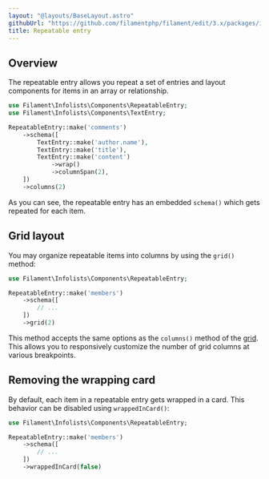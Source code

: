 ```yaml
---
layout: "@layouts/BaseLayout.astro"
githubUrl: "https://github.com/filamentphp/filament/edit/3.x/packages/infolists/docs/03-entries/06-repeatable.md"
title: Repeatable entry
---
```


## Overview

The repeatable entry allows you repeat a set of entries and layout components for items in an array or relationship.

```php
use Filament\Infolists\Components\RepeatableEntry;
use Filament\Infolists\Components\TextEntry;

RepeatableEntry::make('comments')
    ->schema([
        TextEntry::make('author.name'),
        TextEntry::make('title'),
        TextEntry::make('content')
            ->wrap()
            ->columnSpan(2),
    ])
    ->columns(2)
```

As you can see, the repeatable entry has an embedded `schema()` which gets repeated for each item.

## Grid layout

You may organize repeatable items into columns by using the `grid()` method:

```php
use Filament\Infolists\Components\RepeatableEntry;

RepeatableEntry::make('members')
    ->schema([
        // ...
    ])
    ->grid(2)
```

This method accepts the same options as the `columns()` method of the [grid](../layout/grid). This allows you to responsively customize the number of grid columns at various breakpoints.

## Removing the wrapping card

By default, each item in a repeatable entry gets wrapped in a card. This behavior can be disabled using `wrappedInCard()`:

```php
use Filament\Infolists\Components\RepeatableEntry;

RepeatableEntry::make('members')
    ->schema([
        // ...
    ])
    ->wrappedInCard(false)
```
